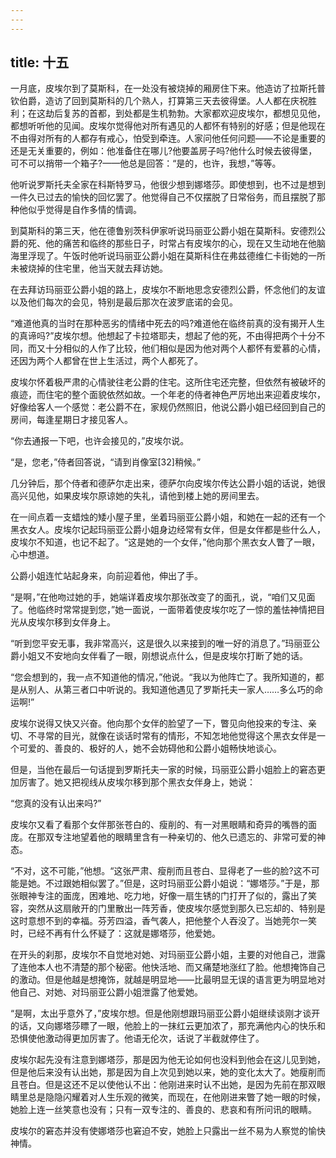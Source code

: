 ```yaml
---
---
---
```

title: 十五
---




一月底，皮埃尔到了莫斯科，在一处没有被烧掉的厢房住下来。他造访了拉斯托普钦伯爵，造访了回到莫斯科的几个熟人，打算第三天去彼得堡。人人都在庆祝胜利；在这劫后复苏的首都，到处都是生机勃勃。大家都欢迎皮埃尔，都想见见他，都想听听他的见闻。皮埃尔觉得他对所有遇见的人都怀有特别的好感；但是他现在不由得对所有的人都存有戒心，怕受到牵连。人家问他任何问题——不论是重要的还是无关重要的，例如：他准备住在哪儿?他要盖房子吗?他什么时候去彼得堡，可不可以捎带一个箱子?——他总是回答：“是的，也许，我想，”等等。

他听说罗斯托夫全家在科斯特罗马，他很少想到娜塔莎。即使想到，也不过是想到一件久已过去的愉快的回忆罢了。他觉得自己不仅摆脱了日常俗务，而且摆脱了那种他似乎觉得是自作多情的情调。

到莫斯科的第三天，他在德鲁别茨科伊家听说玛丽亚公爵小姐在莫斯科。安德烈公爵的死、他的痛苦和临终的那些日子，时常占有皮埃尔的心，现在又生动地在他脑海里浮现了。午饭时他听说玛丽亚公爵小姐在莫斯科住在弗兹德维仁卡街她的一所未被烧掉的住宅里，他当天就去拜访她。

在去拜访玛丽亚公爵小姐的路上，皮埃尔不断地思念安德烈公爵，怀念他们的友谊以及他们每次的会见，特别是最后那次在波罗底诺的会见。

“难道他真的当时在那种恶劣的情绪中死去的吗?难道他在临终前真的没有揭开人生的真谛吗?”皮埃尔想。他想起了卡拉塔耶夫，想起了他的死，不由得把两个十分不同，而又十分相似的人作了比较，他们相似是因为他对两个人都怀有爱慕的心情，还因为两个人都曾在世上生活过，两个人都死了。

皮埃尔怀着极严肃的心情驶往老公爵的住宅。这所住宅还完整，但依然有被破坏的痕迹，而住宅的整个面貌依然如故。一个年老的侍者神色严厉地出来迎着皮埃尔，好像给客人一个感觉：老公爵不在，家规仍然照旧，他说公爵小姐已经回到自己的房间，每逢星期日才接见客人。

“你去通报一下吧，也许会接见的，”皮埃尔说。

“是，您老，”侍者回答说，“请到肖像室[32]稍候。”

几分钟后，那个侍者和德萨尔走出来，德萨尔向皮埃尔传达公爵小姐的话说，她很高兴见他，如果皮埃尔原谅她的失礼，请他到楼上她的房间里去。

在一间点着一支蜡烛的矮小屋子里，坐着玛丽亚公爵小姐，和她在一起的还有一个黑衣女人。皮埃尔记起玛丽亚公爵小姐身边经常有女伴，但是女伴都是些什么人，皮埃尔不知道，也记不起了。“这是她的一个女伴，”他向那个黑衣女人瞥了一眼，心中想道。

公爵小姐连忙站起身来，向前迎着他，伸出了手。

“是啊，”在他吻过她的手，她端详着皮埃尔那张改变了的面孔，说，“咱们又见面了。他临终时常常提到您，”她一面说，一面带着使皮埃尔吃了一惊的羞怯神情把目光从皮埃尔移到女伴身上。

“听到您平安无事，我非常高兴，这是很久以来接到的唯一好的消息了。”玛丽亚公爵小姐又不安地向女伴看了一眼，刚想说点什么，但是皮埃尔打断了她的话。

“您会想到的，我一点不知道他的情况，”他说。“我以为他阵亡了。我所知道的，都是从别人、从第三者口中听说的。我知道他遇见了罗斯托夫一家人……多么巧的命运啊!”

皮埃尔说得又快又兴奋。他向那个女伴的脸望了一下，瞥见向他投来的专注、亲切、不寻常的目光，就像在谈话时常有的情形，不知怎地他觉得这个黑衣女伴是一个可爱的、善良的、极好的人，她不会妨碍他和公爵小姐畅快地谈心。

但是，当他在最后一句话提到罗斯托夫一家的时候，玛丽亚公爵小姐脸上的窘态更加厉害了。她又把视线从皮埃尔移到那个黑衣女伴身上，她说：

“您真的没有认出来吗?”

皮埃尔又看了看那个女伴那张苍白的、瘦削的、有一对黑眼睛和奇异的嘴唇的面庞。在那双专注地望着他的眼睛里含有一种亲切的、他久已遗忘的、非常可爱的神态。

“不对，这不可能，”他想。“这张严肃、瘦削而且苍白、显得老了一些的脸?这不可能是她。不过跟她相似罢了。”但是，这时玛丽亚公爵小姐说：“娜塔莎。”于是，那张眼神专注的面庞，困难地、吃力地，好像一扇生锈的门打开了似的，露出了笑容，突然从这扇敞开的门里散出一阵芳香，使皮埃尔感觉到那久已忘却的、特别是这时意想不到的幸福。芬芳四溢，香气袭人，把他整个人吞没了。当她莞尔一笑时，已经不再有什么怀疑了：这就是娜塔莎，他爱她。

在开头的刹那，皮埃尔不自觉地对她、对玛丽亚公爵小姐，主要的对他自己，泄露了连他本人也不清楚的那个秘密。他快活地、而又痛楚地涨红了脸。他想掩饰自己的激动。但是他越是想掩饰，就越是明显地——比最明显无误的语言更为明显地对他自己、对她、对玛丽亚公爵小姐泄露了他爱她。

“是啊，太出乎意外了，”皮埃尔想。但是他刚想跟玛丽亚公爵小姐继续谈刚才谈开的话，又向娜塔莎瞟了一眼，他脸上的一抹红云更加浓了，那充满他内心的快乐和恐惧使他激动得更加厉害了。他语无伦次，话说了半截就停住了。

皮埃尔起先没有注意到娜塔莎，那是因为他无论如何也没料到他会在这儿见到她，但是他后来没有认出她，那是因为自上次见到她以来，她的变化太大了。她瘦削而且苍白。但是这还不足以使他认不出：他刚进来时认不出她，是因为先前在那双眼睛里总是隐隐闪耀着对人生乐观的微笑，而现在，在他刚进来瞥了她一眼的时候，她脸上连一丝笑意也没有；只有一双专注的、善良的、悲哀和有所问讯的眼睛。

皮埃尔的窘态并没有使娜塔莎也窘迫不安，她脸上只露出一丝不易为人察觉的愉快神情。